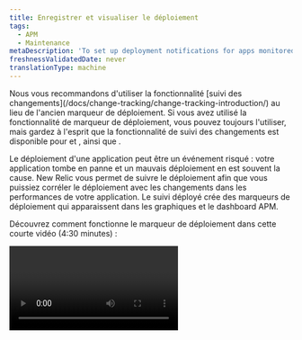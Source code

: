```yaml
---
title: Enregistrer et visualiser le déploiement
tags:
  - APM
  - Maintenance
metaDescription: 'To set up deployment notifications for apps monitored by APM, use webhooks, APM agent-specific options, or New Relic''''s REST API.'
freshnessValidatedDate: never
translationType: machine
---
```


<Callout variant="important">
  Nous vous recommandons d&apos;utiliser la fonctionnalité [suivi des changements](/docs/change-tracking/change-tracking-introduction/) au lieu de l&apos;ancien marqueur de déploiement. Si vous avez utilisé la fonctionnalité de marqueur de déploiement, vous pouvez toujours l&apos;utiliser, mais gardez à l&apos;esprit que la fonctionnalité de suivi des changements est disponible pour <InlinePopover type="browser" />et <InlinePopover type="mobile" />, ainsi que <InlinePopover type="apm" />.
</Callout>

Le déploiement d&apos;une application peut être un événement risqué : votre application tombe en panne et un mauvais déploiement en est souvent la cause. New Relic vous permet de suivre le déploiement afin que vous puissiez corréler le déploiement avec les changements dans les performances de votre application. Le suivi déployé crée des marqueurs de déploiement qui apparaissent dans les graphiques et le dashboard APM.

Découvrez comment fonctionne le marqueur de déploiement dans cette courte vidéo (4:30 minutes) :

<Video id="HPeXZubcZ7o" type="youtube" />

## Options de suivi déployé [#options]

Vous pouvez utiliser l&apos;[API New Relic REST v2](/docs/apis/rest-api-v2/requirements/new-relic-rest-api-v2-getting-started) pour enregistrer un nouveau déploiement et récupérer une liste des déploiements passés. De plus, certains agents APM disposent de méthodes spécifiques à l&apos;agent pour enregistrer automatiquement les déploiements.

Vous pouvez utiliser votre intégration [Slack](https://slack.com/) avec New Relic, ou un simple webhook, pour notifier votre équipe en temps réel du déploiement du moniteur d&apos;applications par APM. Slack fournit une URL de webhook qui vous permet de publier du JSON générique qui apparaîtra formaté dans un canal Slack choisi.

Il existe quelques endroits où vous pouvez visualiser le déploiement dans l&apos;UI de New Relic après leur enregistrement :

* Dans le flux d&apos;activité des pages [Résumé APM](/docs/apm/applications-menu/monitoring/apm-overview-page-view-transaction-apdex-usage-data), Résumé du service et [Résumé de l&apos;entité](/docs/new-relic-one/use-new-relic-one/ui-data/new-relic-one-entity-explorer-view-performance-across-apps-services-hosts).
* Sur les graphiques de performances APM sous forme de marqueurs de graphique (lignes verticales avec des têtes d&apos;épingle).
* Sur les graphiques dashboard comme marqueurs de graphique.
* Sur la page [déploiement](/docs/apm/applications-menu/events/deployments-page-view-impact-your-app-users) pour un résumé des performances.

<Callout variant="tip">
  Les marqueurs de déploiement ne sont pas disponibles pour les applications de navigateur, mais vous pouvez essayer ces alternatives :

  * Passez du marqueur de déploiement à la fonctionnalité [de suivi des changements](/docs/change-tracking/change-tracking-introduction) qui vous permet de suivre les modifications apportées à l&apos;application du navigateur.
  * Consultez [le navigateur sortie](/docs/browser/new-relic-browser/browser-agent-spa-api/add-release) pour savoir comment tag les erreurs avec les versions sortie.
</Callout>

## Déploiement d&apos;enregistrement avec l&apos;API REST [#api-instructions]

Vous pouvez utiliser l&apos;API New Relic REST v2 pour enregistrer le déploiement et obtenir une liste des déploiements passés.

* Les exemples de ce document utilisent `curl` comme outil de ligne de commande. Cependant, vous pouvez utiliser n&apos;importe quelle méthode pour effectuer vos requests REST. Vous pouvez également créer et visualiser le déploiement avec l&apos;[API Explorer](https://rpm.newrelic.com/api/explore/application_deployments/create).
* JSON utilise des guillemets doubles `"` pour les noms et le contenu des éléments. L&apos;utilisation de guillemets simples `'` provoquera des erreurs.
* Les exemples utilisent `X-Api-Key` qui peut être utilisé soit pour une <a href="/docs/apis/intro-apis/new-relic-api-keys/#user-api-key">clé utilisateur</a> , soit pour une <a href="/docs/apis/intro-apis/new-relic-api-keys/#rest-api-key">clé API REST</a>. Les clés utilisateur sont désormais le moyen privilégié d’accéder à nos API REST, et vous pouvez utiliser les en-têtes `Api-Key` lorsque vous les utilisez.

<CollapserGroup>
  <Collapser className="freq-link" id="post-deployment" title="Enregistrer un déploiement avec POST">
    Pour enregistrer une nouvelle déploiement, envoyez une requête `POST` incluant votre [clé API](/docs/apis/rest-api-v2/getting-started/introduction-new-relic-rest-api-v2#api_key) au point de terminaison du déploiement. Attachez la charge utile au format JSON (voir [Limites de caractères et paramètres JSON](#deployment_limits)). Tous les paramètres de charge utile sont facultatifs, à l&apos;exception de `revision`.

    Par exemple:

    ```bash
    curl -X POST "https://api.newrelic.com/v2/applications/$APP_ID/deployments.json" \
         -H "X-Api-Key:$API_KEY" \
         -i \
         -H "Content-Type: application/json" \
         -d \
    '{
        "deployment": {
            "revision": "REVISION",
            "changelog": "Added: /v2/deployments.rb, Removed: None",
            "description": "Added a deployments resource to the v2 API",
            "user": "datanerd@example.com",
            "timestamp": "2019-10-08T00:15:36Z"
        }
    }'
    ```
  </Collapser>

  <Collapser className="freq-link" id="powershell" title="Enregistrer un déploiement avec PowerShell">
    Pour enregistrer une déploiement avec PowerShell, envoyez une requête `POST` qui inclut votre [clé API](/docs/apis/rest-api-v2/getting-started/introduction-new-relic-rest-api-v2#api_key) au point de terminaison du déploiement. Attachez la charge utile au format JSON (voir [Limites de caractères et paramètres JSON](#deployment_limits)). Tous les paramètres de charge utile sont facultatifs, à l&apos;exception de `revision`.

    Cet exemple utilise PowerShell version 3 ou supérieure :

    ```powershell
    Invoke-WebRequest -Uri https://api.newrelic.com/v2/applications/YOUR_APP_ID/deployments.json -Method POST -Headers @{'X-Api-Key'='$API_KEY'} -ContentType 'application/json' -Body '{
        "deployment": {
            "revision": "REVISION",
            "changelog": "Added: /v2/deployments.rb, Removed: None",
            "description": "Added a deployments resource to the v2 API",
            "user": "datanerd@example.com",
            "timestamp": "2019-10-08T00:15:36Z"
        }
    }'
    ```

    Cet exemple utilise PowerShell version 2 (nécessite .NET framework 3.5 ou supérieur) :

    ```powershell
    $encoding = [System.Text.Encoding]::GetEncoding("ASCII")
    $data ='{
        "deployment": {
            "revision": "REVISION",
            "changelog": "Added: /v2/deployments.rb, Removed: None",
            "description": "Added a deployments resource to the v2 API",
            "user": "datanerd@example.com",
            "timestamp": "2019-10-08T00:15:36Z"
        }
    }'
    $postData = $encoding.GetBytes($data)
    $request = [System.Net.WebRequest]::Create('https://api.newrelic.com/v2/applications/$APP_ID/deployments.json')
    $request.Method = 'POST'
    $request.Headers.add('X-Api-Key','$API_KEY')
    $request.ContentType='application/json'
    $stream = $request.GetRequestStream()
    $stream.Write($postData,0,$postData.Length)
    $request.GetResponse()
    ```
  </Collapser>

  <Collapser className="freq-link" id="get-list" title="Afficher une liste de déploiement avec GET">
    Pour récupérer une liste de tous les déploiements passés de votre application, envoyez une requête `GET` qui inclut votre [clé API](/docs/apis/rest-api-v2/getting-started/introduction-new-relic-rest-api-v2#api_key) au point de terminaison de déploiement. la requête GET n&apos;utilise pas de charge JSON.

    Par exemple:

    ```bash
    curl -X GET "https://api.newrelic.com/v2/applications/$APP_ID/deployments.json" \
         -H "X-Api-Key:$API_KEY" \
         -i
    ```

    <CollapserGroup>
      <Collapser id="sample-get-output" title="Exemple de sortie de GET">
        Cet exemple requests une liste de déploiement pour l&apos;ID d&apos;application `9999999`:

        ```bash
        curl -X GET "https://api.newrelic.com/v2/applications/9999999/deployments.json" \
             -H "X-Api-Key:ABCDEFGHIJKLMNOPQRSTUVWXabcdefghijklmnopqrstuvwx" \
             -i
        ```

        L&apos;API renvoie cette liste de déploiement :

        ```json
        HTTP/1.1 200 OK
        ETag: "ABCDEFGHIJKabcdefghijk0123456789"
        Cache-Control: max-age=0, private, must-revalidate
        Content-Type: application/json
        {
          "deployments": [
            {
              "id": 1234567,
              "revision": "1234123412341234123412341234123412341234",
              "changelog": "Fixed the bugs for real this time",
              "description": "Example description two",
              "user": "Data Nerd",
              "timestamp": "2016-02-24T10:09:27-08:00",
              "links": {
                "application": 9999999
              }
            },
            {
              "id": 2345678,
              "revision": "7890789078907890789078907890789078907890",
              "changelog": "Think I fixed all the bugs",
              "description": null,
              "user": "Dren Atad",
              "timestamp": "2014-10-22T12:23:47-07:00",
              "links": {
                "application": 9999999
              }
            }
          ],
          "links": {
            "deployment.agent": "/v2/applications/{application_id}"
          }
        }
        ```
      </Collapser>
    </CollapserGroup>
  </Collapser>

  <Collapser className="freq-link" id="deployment-limits" title="Limites de caractères et paramètres JSON">
    La charge utile JSON peut inclure les paramètres suivants.

    <Callout variant="important">
      Les caractères UTF-8 de 4 octets, tels que les émojis et certains glyphes de langues non latines, ne peuvent pas être utilisés dans le texte de déploiement.
    </Callout>

    <table>
      <thead>
        <tr>
          <th style={{ width: "135px" }}>
            paramètres
          </th>

          <th style={{ width: "150px" }}>
            Type de données
          </th>

          <th>
            Description
          </th>
        </tr>
      </thead>

      <tbody>
        <tr>
          <td>
            `revision`
          </td>

          <td>
            Chaîne, 127 caractères maximum
          </td>

          <td>
            <DNT>**Required**</DNT>. Un identifiant unique pour ce déploiement, visible dans la page [Résumé](/docs/apm/applications-menu/monitoring/apm-overview-page) et sur la page [de déploiement](/docs/apm/applications-menu/events/deployments-page) . Peut être n&apos;importe quelle chaîne, mais il s&apos;agit généralement d&apos;un numéro de version ou d&apos;une somme de contrôle Git.
          </td>
        </tr>

        <tr>
          <td>
            `changelog`
          </td>

          <td>
            Chaîne, 65535 caractères maximum
          </td>

          <td>
            <DNT>**Optional**</DNT>. Un résumé de ce qui a changé dans ce déploiement, visible dans la page [de déploiement](/docs/apm/applications-menu/events/deployments-page) lorsque vous sélectionnez <DNT>**(selected deployment) &gt; Change log**</DNT>.
          </td>
        </tr>

        <tr>
          <td>
            `description`
          </td>

          <td>
            Chaîne, 65535 caractères maximum
          </td>

          <td>
            <DNT>**Optional**</DNT>. Une description de haut niveau de ce déploiement, visible dans la page [Résumé](/docs/apm/applications-menu/monitoring/apm-overview-page) et sur la page [de déploiement](/docs/apm/applications-menu/events/deployments-page) lorsque vous sélectionnez un déploiement individuel.
          </td>
        </tr>

        <tr>
          <td>
            `user`
          </td>

          <td>
            Chaîne, 31 caractères maximum
          </td>

          <td>
            <DNT>**Optional**</DNT>. Un nom d&apos;utilisateur à associer au déploiement, visible dans la page [Résumé](/docs/apm/applications-menu/monitoring/apm-overview-page) et sur la page [de déploiement](/docs/apm/applications-menu/events/deployments-page) .
          </td>
        </tr>

        <tr>
          <td>
            `timestamp`
          </td>

          <td>
            ISO 8601
          </td>

          <td>
            <DNT>**Optional**</DNT>. Lorsque le déploiement a eu lieu, à la seconde près. Sauf précision, le déploiement sera enregistré au moment de la réception de l&apos;appel d&apos;API. Exigences en matière d’horodatage :

            * Doit être en heure UTC.
            * Doit être postérieur à l&apos;horodatage de déploiement le plus récent.
            * Cela ne peut pas être dans le futur.
            * Doit être au format ISO8601 ; par exemple, `"2019-10-08T00:15:36Z"`.
          </td>
        </tr>
      </tbody>
    </table>
  </Collapser>
</CollapserGroup>

## Enregistrement du déploiement à l&apos;aide de l&apos;agent New Relic [#agent]

Certains agents disposent de méthodes supplémentaires pour enregistrer les déploiements :

* <DNT>**All agents**</DNT>:Utilisez l&apos;[API REST New Relic v2](#api).
* <DNT>**C**</DNT>: Aucune méthode spécifique au SDK. Utilisez l&apos;[API REST](#api).
* <DNT>**Go**</DNT>:Aucune méthode spécifique à l’agent. Utilisez l&apos;[API REST](#api).
* <DNT>**Java**</DNT>: Appelez l&apos;[agent Java `jar`](/docs/agents/java-agent/instrumentation/recording-deployments-java-agent).
* <DNT>**.NET**</DNT>:Utilisez [PowerShell et l&apos;API REST](#powershell).
* <DNT>**Node.js**</DNT>:Aucune méthode spécifique à l’agent. Utilisez l&apos;[API REST](#api).
* <DNT>**PHP**</DNT>:Utilisez un [script PHP](/docs/agents/php-agent/features/recording-deployments-using-php-script).
* <DNT>**Python**</DNT>:Utilisez la sous-commande [`record-deploy`](/docs/agents/python-agent/installation-configuration/python-agent-admin-script#record-deploy) du script `newrelic-admin` .
* <DNT>**Ruby**</DNT>: Utilisez une recette Capistrano ou la commande `newrelic deployments` . Plus de détails [ici](/docs/agents/ruby-agent/features/recording-deployments-ruby-agent).

## Afficher les détails du déploiement [#dep\_procedures][#dep_procedures]

Après avoir configuré les informations de déploiement, vous pouvez afficher et explorer les détails dans l&apos;UI. Pour obtenir des conseils, consultez notre document de suivi des changements [Comment visualiser et analyser vos modifications dans New Relic](/docs/change-tracking/change-tracking-view-analyze).

## Informez votre équipe de l&apos;échec [#webhooks]

Que vous suiviez le déploiement avec l&apos;API REST ou la nouvelle [APIGraphQL ](/docs/change-tracking/change-tracking-introduction), vous pouvez informer les membres de votre équipe à l&apos;aide d&apos;un webhook. Pour plus de détails, consultez les [instructions du webhook](/docs/change-tracking/change-tracking-webhooks) de suivi des changements .